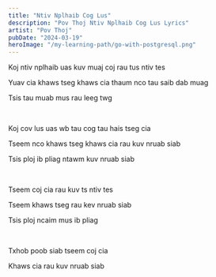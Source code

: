 ```yaml
---
title: "Ntiv Nplhaib Cog Lus"
description: "Pov Thoj Ntiv Nplhaib Cog Lus Lyrics"
artist: "Pov Thoj"
pubDate: "2024-03-19"
heroImage: "/my-learning-path/go-with-postgresql.png"
---
```


Koj ntiv nplhaib uas kuv muaj coj rau tus ntiv tes

Yuav cia khaws tseg khaws cia thaum nco tau saib dab muag

Tsis tau muab mus rau leeg twg

<br />

Koj cov lus uas wb tau cog tau hais tseg cia

Tseem nco khaws tseg khaws cia rau kuv nruab siab

Tsis ploj ib pliag ntawm kuv nruab siab

<br />

Tseem coj cia rau kuv ts ntiv tes

Tseem khaws tseg rau kev nruab siab

Tsis ploj ncaim mus ib pliag

<br />

Txhob poob siab tseem coj cia

Khaws cia rau kuv nruab siab
